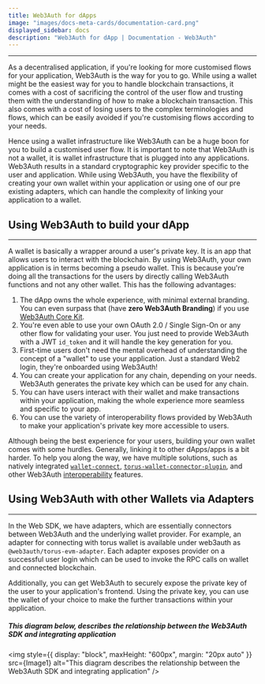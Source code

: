 ```yaml
---
title: Web3Auth for dApps
image: "images/docs-meta-cards/documentation-card.png"
displayed_sidebar: docs
description: "Web3Auth for dApp | Documentation - Web3Auth"
---
```



---

As a decentralised application, if you're looking for more customised flows for your application, Web3Auth is the way for you to go. While using a
wallet might be the easiest way for you to handle blockchain transactions, it comes with a cost of sacrificing the control of the user flow and
trusting them with the understanding of how to make a blockchain transaction. This also comes with a cost of losing users to the complex terminologies
and flows, which can be easily avoided if you're customising flows according to your needs.

Hence using a wallet infrastructure like Web3Auth can be a huge boon for you to build a customised user flow. It is important to note that Web3Auth is
not a wallet, it is wallet infrastructure that is plugged into any applications. Web3Auth results in a standard cryptographic key provider specific to
the user and application. While using Web3Auth, you have the flexibility of creating your own wallet within your application or using one of our pre
existing adapters, which can handle the complexity of linking your application to a wallet.

## Using Web3Auth to build your dApp

---

A wallet is basically a wrapper around a user's private key. It is an app that allows users to interact with the blockchain. By using Web3Auth, your
own application is in terms becoming a pseudo wallet. This is because you're doing all the transactions for the users by directly calling Web3Auth
functions and not any other wallet. This has the following advantages:

1. The dApp owns the whole experience, with minimal external branding. You can even surpass that (have **zero Web3Auth Branding**) if you use
   [Web3Auth Core Kit](/core-kit/introduction).
2. You're even able to use your own OAuth 2.0 / Single Sign-On or any other flow for validating your user. You just need to provide Web3Auth with a
   JWT `id_token` and it will handle the key generation for you.
3. First-time users don't need the mental overhead of understanding the concept of a "wallet" to use your application. Just a standard Web2 login,
   they're onboarded using Web3Auth!
4. You can create your application for any chain, depending on your needs. Web3Auth generates the private key which can be used for any chain.
5. You can have users interact with their wallet and make transactions within your application, making the whole experience more seamless and specific
   to your app.
6. You can use the variety of interoperability flows provided by Web3Auth to make your application's private key more accessible to users.

Although being the best experience for your users, building your own wallet comes with some hurdles. Generally, linking it to other dApps/apps is a
bit harder. To help you along the way, we have multiple solutions, such as natively integrated
[`wallet-connect`](/sdk/web/adapters/wallet-connect-v1), [`torus-wallet-connector-plugin`](/sdk/web/plugins/torus-wallet), and other Web3Auth
[interoperability](/interoperability) features.

## Using Web3Auth with other Wallets via Adapters

---

In the Web SDK, we have adapters, which are essentially connectors between Web3Auth and the underlying wallet provider. For example, an adapter for
connecting with torus wallet is available under web3auth as `@web3auth/torus-evm-adapter`. Each adapter exposes provider on a successful user login
which can be used to invoke the RPC calls on wallet and connected blockchain.

Additionally, you can get Web3Auth to securely expose the private key of the user to your application's frontend. Using the private key, you can use
the wallet of your choice to make the further transactions within your application.

##### This diagram below, describes the relationship between the Web3Auth SDK and integrating application

<img
  style={{ display: "block", maxHeight: "600px", margin: "20px auto" }}
  src={Image1}
  alt="This diagram describes the relationship between the Web3Auth SDK and integrating application"
/>

